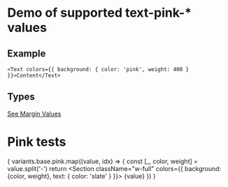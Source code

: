 
# Demo of supported text-pink-* values

## Example
```
<Text colors={{ background: { color: 'pink', weight: 400 } }}>Content</Text>
```
## Types
[See Margin Values](https://github.com/bolanosdev/phoenix-ui/blob/main/libraries/types/sizing/width.types.ts)


# Pink tests
{
  variants.base.pink.map((value, idx) => {
    const [_, color, weight] =  value.split('-')
    return <Unstyled key={idx}>
      <Section className="w-full" colors={{ background: {color, weight}, text: { color: 'slate' } }}>
          {value}
      </Section>
    </Unstyled>
  })
}



